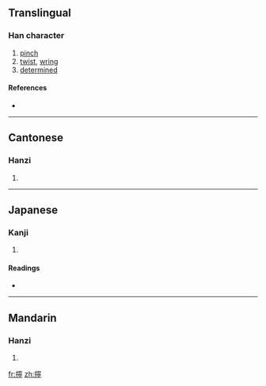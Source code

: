 {{also|拧}}
==Translingual==

===Han character===
{{Han char|rn=64|rad=手|as=14|sn=17|four=5302<sub>1</sub>|canj=手十心弓 (QJPN)}}

# [[pinch]]
# [[twist]], [[wring]]
# [[determined]]

====References====
* {{Han ref|kx=0460.300|dkj=12883|dj=0810.050|hdz=31977.040|uh=64F0|ud=25840|bh=C0BE|bd=49342}}

----

==Cantonese==

===Hanzi===
{{yue-hanzi|jyut=|y=ning4, ning6|sim=拧}}

# {{defn|Cantonese|sort=手14}}

----

==Japanese==

===Kanji===
{{ja-kanji|grade=|rs=手14}}

# {{defn|Japanese|sort=手14}}

====Readings====
* {{ja-readings|on=[[どう]] (dō), [[にょう]] (nyō)|kun=[[みだれる]] (midareru)}}

----

==Mandarin==

===Hanzi===
{{cmn-hanzi|sim=拧|pin=[[níng]] ([[ning2]])|wg=ning<sup>2</sup>}}

# {{defn|Mandarin|sort=手14}}

[[fr:擰]]
[[zh:擰]]